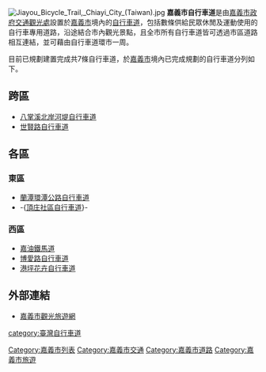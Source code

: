 {{擴充|time=2016-09-29T17:45:06+00:00}}
[[File:Jiayou_Bicycle_Trail,_Chiayi_City_(Taiwan).jpg|thumb]]
'''嘉義市自行車道'''是由[[嘉義市政府交通觀光處|嘉義市政府交通觀光處]]設置於[[嘉義市|嘉義市]]境內的[[自行車道|自行車道]]，包括數條供給民眾休閒及運動使用的自行車專用道路，沿途結合市內觀光景點，且全市所有自行車道皆可透過市區道路相互連結，並可藉由自行車道環市一周。

目前已規劃建置完成共7條自行車道，於[[嘉義市|嘉義市]]境內已完成規劃的自行車道分列如下。

==跨區==
*[[八掌溪北岸河堤自行車道|八掌溪北岸河堤自行車道]]
*[[世賢路自行車道|世賢路自行車道]]

==各區==
===東區===
*[[蘭潭環潭公路自行車道|蘭潭環潭公路自行車道]]
*-{[[頂庄社區自行車道|頂庄社區自行車道]]}-

===西區===
*[[嘉油鐵馬道|嘉油鐵馬道]]
*[[博愛路自行車道|博愛路自行車道]]
*[[港坪花卉自行車道|港坪花卉自行車道]]


==外部連結==
*[http://travel.chiayi.gov.tw/ 嘉義市觀光旅遊網]{{Wayback|url=http://travel.chiayi.gov.tw/ |date=20210107001109 }}

[[Category:嘉義市列表|Category:嘉義市列表]]
[[Category:嘉義市交通|Category:嘉義市交通]]
[[Category:嘉義市道路|Category:嘉義市道路]]
[[Category:嘉義市旅遊|Category:嘉義市旅遊]]
[[category:臺灣自行車道|category:臺灣自行車道]]